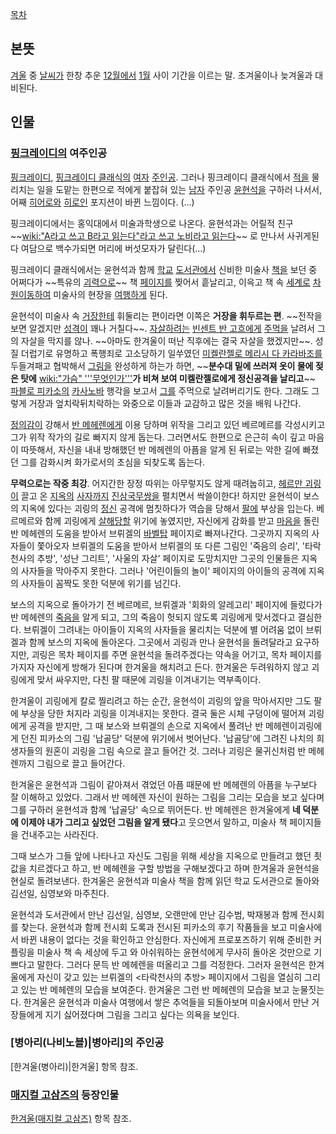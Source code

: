 [[목차]]

== 본뜻 ==
[[겨울]] 중 [[날씨]]가 한창 추운 [[12월]]에서 [[1월]] 사이 기간을 이르는 말. 초겨울이나 늦겨울과 대비된다.

== 인물 ==
=== [[핑크레이디]]의 여주인공 ===
[[핑크레이디]], [[핑크레이디 클래식]]의 [[여자]] [[주인공]]. 그러나 핑크레이디 클래식에서 [[적]]을 물리치는 일을 도맡는 한편으로 적에게 붙잡혀 있는 [[남자]] 주인공 [[윤현석]]을 구하러 나서서, 어째 [[히어로]]와 [[히로인]] 포지션이 바뀐 느낌이다. (...)

핑크레이디에서는 홍익대에서 미술과학생으로 나온다.
윤현석과는 어릴적 친구 ~~[[wiki:"A라고 쓰고 B라고 읽는다"라고 쓰고 노비라고 읽는다]]~~ 로 만나서 사귀게된다
여담으로 백수가되면 머리에 버섯모자가 달린다(...)

핑크레이디 클래식에서는 윤현석과 함께 [[학교]] [[도서관]]에서 신비한 미술사 [[책]]을 보던 중 어쩌다가 ~~특유의 [[괴력]]으로~~ 책 [[페이지]]를 찢어서 흩날리고, 이윽고 책 속 [[세계]]로 [[차원이동]]하여 미술사의 현장을 [[여행]]하게 된다.

윤현석이 미술사 속 [[거장]]한테 휘둘리는 편이라면 이쪽은 '''거장을 휘두르는 편'''. ~~전작을 보면 알겠지만 [[성격]]이 꽤나 거칠다~~. [[자살]]하려는 [[빈센트 반 고흐]]에게 [[주먹]]을 날려서 그의 자살을 막지를 않나. ~~아마도 한겨울이 떠난 직후에는 결국 자살을 했겠지만~~. 성질 더럽기로 유명하고 폭행죄로 고소당하기 일쑤였던 [[미켈란젤로 메리시 다 카라바조]]를 두들겨패고 협박해서 [[그림]]을 완성하게 하는가 하면, ~~'''분수대 밑에 쓰러져 옷이 물에 젖은 탓에''' [[wiki:"가슴" '''무엇인가''' ]]'''가 비쳐 보여 미켈란젤로에게 정신공격을 날리고'''~~ [[파블로 피카소]]의 [[카사노바]] 행각을 보고서 [[그]]를 주먹으로 날려버리기도 한다. 그래도 그렇게 거장과 엎치락뒤치락하는 와중으로 이들과 교감하고 많은 것을 배워 나간다.

[[정의]]감이 강해서 [[반 메헤렌]]에게 이용 당하며 위작을 그리고 있던 베르메르를 각성시키고 그가 위작 작가의 길로 빠지지 않게 돕는다. 그러면서도 한편으로 은근히 속이 깊고 마음이 따뜻해서, 자신을 내내 방해했던 반 메헤렌의 아픔을 알게 된 뒤로는 악한 길에 빠졌던 그를 감화시켜 화가로서의 초심을 되찾도록 돕는다.

'''무력으로는 작중 최강'''. 어지간한 장정 따위는 아무렇지도 않게 때려눕히고, [[헤르만 괴링]]이 끌고 온 [[지옥]]의 [[사자]]까지 [[진삼국무쌍]]을 펼치면서 싹쓸이한다! 하지만 윤현석이 보스의 지옥에 있다는 괴링의 [[정신]] 공격에 멈칫하다가 역습을 당해서 [[팔]]에 부상을 입는다. 베르메르와 함께 괴링에게 [[살해]]당할 위기에 놓였지만, 자신에게 감화를 받고 [[마음]]을 돌린 반 메헤렌의 도움을 받아서 브뤼겔의 [[바벨탑]] 페이지로 빠져나간다. 그곳까지 지옥의 사자들이 쫓아오자 브뤼겔의 도움을 받아서 브뤼겔의 또 다른 그림인 '죽음의 승리', '타락천사의 추방', '성난 그리트', '사울의 자살' 페이지로 도망치지만 그곳의 인물들은 지옥의 사자들을 막아주지 못한다. 그러나 '어린이들의 놀이' 페이지의 아이들의 공격에 지옥의 사자들이 꼼짝도 못한 덕분에 위기를 넘긴다.

보스의 지옥으로 돌아가기 전 베르메르, 브뤼겔과 '회화의 알레고리' 페이지에 들렀다가 반 메헤렌의 [[죽음]]을 알게 되고, 그의 죽음이 헛되지 않도록 괴링에게 맞서겠다고 결심한다. 브뤼겔이 그려내는 아이들이 지옥의 사자들을 물리치는 덕분에 별 어려움 없이 브뤼겔과 함께 보스의 지옥에 돌아온다. 그곳에서 괴링과 만나 윤현석을 돌려달라고 요구하지만, 괴링은 목차 페이지를 주면 윤현석을 돌려주겠다는 약속을 어기고, 목차 페이지를 가지자 자신에게 방해가 된다며 한겨울을 해치려고 든다. 한겨울은 두려워하지 않고 괴링에게 맞서 싸우지만, 다친 팔 때문에 괴링을 이겨내기는 역부족이다.

한겨울이 괴링에게 칼로 찔리려고 하는 순간, 윤현석이 괴링의 앞을 막아서지만 그도 팔에 부상을 당한 처지라 괴링을 이겨내지는 못한다. 결국 둘은 시체 구덩이에 떨어져 괴링에게 공격을 받지만, 그 때 보스와 브뤼겔의 손으로 지옥에서 풀려난 반 메헤렌이괴링에게 던진 피카소의 그림 '납골당' 덕분에 위기에서 벗어난다. '납골당'에 그려진 나치의 희생자들의 원혼이 괴링을 그림 속으로 끌고 들어간 것. 그러나 괴링은 물귀신처럼 반 메헤렌까지 그림으로 끌고 들어간다.

한겨울은 윤현석과 그림이 같아져서 겪었던 아픔 때문에 반 메헤렌의 아픔을 누구보다 잘 이해하고 있었다. 그래서 반 메헤렌 자신이 원하는 그림을 그리는 모습을 보고 싶다며 그를 구하러 윤현석과 함께 '납골당' 속으로 뛰어든다. 반 메헤렌은 한겨울에게 '''네 덕분에 이제야 내가 그리고 싶었던 그림을 알게 됐다'''고 웃으면서 말하고, 미술사 책 페이지들을 건내주고는 사라진다. 

그때 보스가 그들 앞에 나타나고 자신도 그림을 위해 세상을 지옥으로 만들려고 했던 죗값을 치르겠다고 하고, 반 메헤렌을 구할 방법을 구해보겠다고 하며 한겨울과 윤현석을 현실로 돌려보낸다. 한겨울은 윤현석과 미술사 책을 함께 읽던 학교 도서관으로 돌아와 김선일, 심영보와 마주친다.  

윤현석과 도서관에서 만난 김선일, 심영보, 오랜만에 만난 김수범, 박재봉과 함께 전시회를 찾는다. 윤현석과 함께 전시회 도록과 전시된 피카소의 후기 작품들을 보고 미술사에서 바뀐 내용이 없다는 것을 확인하고 안심한다. 자신에게 프로포즈하기 위해 준비한 커플링을 미술사 책 속 세상에 두고 와 아쉬워하는 윤현석에게 무사히 돌아온 것만으로 기쁘다고 말한다. 그러다 문득 반 메헤렌을 떠올리고 그를 걱정한다. 그러자 윤현석은 한겨울에게 자신이 갖고 있는 브뤼겔의 <타락천사의 추방> 페이지에서 그림을 열심히 그리고 있는 반 메헤렌의 모습을 보여준다. 한겨울은 그런 반 메헤렌의 모습을 보고 눈물짓는다. 한겨울은 윤현석과 미술사 여행에서 쌓은 추억들을 되돌아보며 미술사에서 만난 거장들에게 지기 싫어졌다며 그림을 그리고 싶다는 의욕을 보인다.

=== [병아리(나비노블)|병아리]의 주인공 ===
[한겨울(병아리)|한겨울] 항목 참조.

=== [[매지컬 고삼즈]]의 등장인물 ===

[[한겨울(매지컬 고삼즈)]] 항목 참조.
